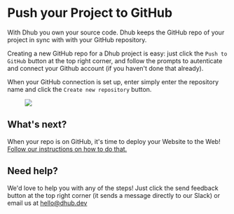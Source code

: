 # Push your Project to GitHub

With Dhub you own your source code. Dhub keeps the GitHub repo of your project in sync with with your GitHub repository.

Creating a new GitHub repo for a Dhub project is easy: just click the `Push to GitHub` button at the top right corner, and follow the prompts to autenticate and connect your Github account (if you haven't done that already).

When your GitHub connection is set up, enter simply enter the repository name and click the `Create new repository` button.

<figure style={{textAlign: 'center'}}>
  <img src={require('/img/create-repo.png').default} style={{width: '600px'}} />
</figure>

## What's next?

When your repo is on GitHub, it's time to deploy your Website to the Web! [Follow our instructions on how to do that.](deploy-website.mdx)

## Need help?

We'd love to help you with any of the steps! Just click the send feedback button at the top right corner (it sends a message directly to our Slack) or email us at [hello@dhub.dev](mailto:hello@dhub.dev)
